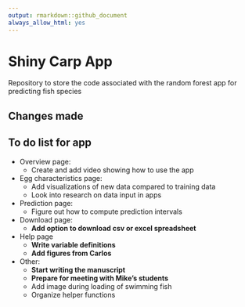 ```yaml
---
output: rmarkdown::github_document
always_allow_html: yes
---
```


# Shiny Carp App

Repository to store the code associated with the random forest app for predicting fish species

## Changes made

## To do list for app

- Overview page: 
  - Create and add video showing how to use the app

- Egg characteristics page:
  - Add visualizations of new data compared to training data
  - Look into research on data input in apps
  
- Prediction page:
  - Figure out how to compute prediction intervals
  
- Download page:
  - **Add option to download csv or excel spreadsheet**
  
- Help page
  - **Write variable definitions**
  - **Add figures from Carlos**
  
- Other:
  - **Start writing the manuscript**
  - **Prepare for meeting with Mike's students**
  - Add image during loading of swimming fish
  - Organize helper functions
  